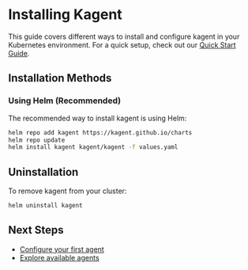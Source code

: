 # Installing Kagent

This guide covers different ways to install and configure kagent in your Kubernetes environment. For a quick setup, check out our [Quick Start Guide](/docs/quickstart).

## Installation Methods

### Using Helm (Recommended)

The recommended way to install kagent is using Helm:

```bash
helm repo add kagent https://kagent.github.io/charts
helm repo update
helm install kagent kagent/kagent -f values.yaml
```

## Uninstallation

To remove kagent from your cluster:

```bash
helm uninstall kagent
```

## Next Steps

- [Configure your first agent](/docs/quickstart/first-steps)
- [Explore available agents](/docs/agents)
